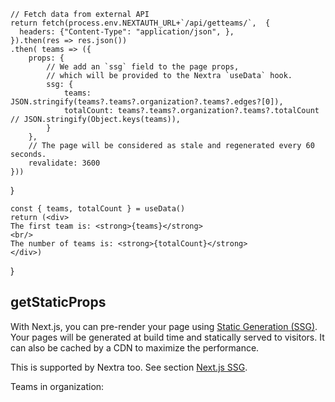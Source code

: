 
    // Fetch data from external API
    return fetch(process.env.NEXTAUTH_URL+`/api/getteams/`,  {
      headers: {"Content-Type": "application/json", },
    }).then(res => res.json())
    .then( teams => ({
        props: {
            // We add an `ssg` field to the page props,
            // which will be provided to the Nextra `useData` hook.
            ssg: {
                teams: JSON.stringify(teams?.teams?.organization?.teams?.edges?[0]),
                totalCount: teams?.teams?.organization?.teams?.totalCount // JSON.stringify(Object.keys(teams)),
            }
        },
        // The page will be considered as stale and regenerated every 60 seconds.
        revalidate: 3600
    }))
}
   
    const { teams, totalCount } = useData()
    return (<div>
    The first team is: <strong>{teams}</strong>
    <br/>
    The number of teams is: <strong>{totalCount}</strong>
    </div>)
}

## getStaticProps

With Next.js, you can pre-render your page using [Static Generation (SSG)](https://nextjs.org/docs/basic-features/pages#static-generation-recommended). Your pages will be generated at build time and statically served to visitors. It can also be cached by a CDN to maximize the performance.

This is supported by Nextra too. See section [Next.js SSG](https://nextra.site/docs/guide/ssg).


Teams in organization: 

<Teams />